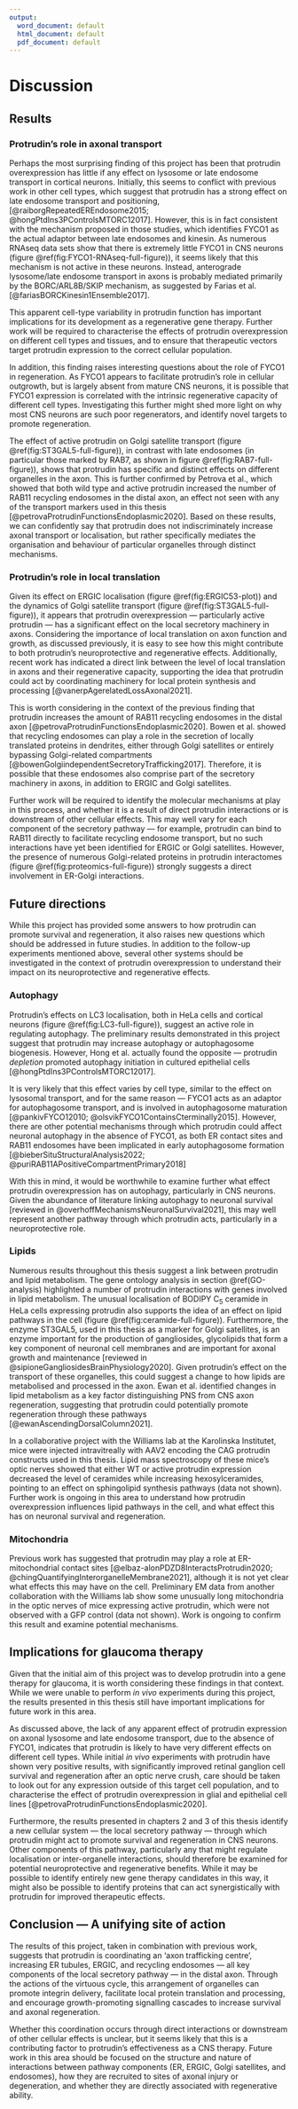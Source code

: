 ```yaml
---
output:
  word_document: default
  html_document: default
  pdf_document: default
---
```


# Discussion {.unnumbered #DISCUSSION}

```{=latex}
\markboth{DISCUSSION}{}
\setcounter{chapter}{4}
\setcounter{section}{0}
\setcounter{figure}{0}
```

## Results

### Protrudin's role in axonal transport

Perhaps the most surprising finding of this project has been that protrudin overexpression has little if any effect on lysosome or late endosome transport in cortical neurons.  Initially, this seems to conflict with previous work in other cell types, which suggest that protrudin has a strong effect on late endosome transport and positioning, [@raiborgRepeatedEREndosome2015; @hongPtdIns3PControlsMTORC12017].  However, this is in fact consistent with the mechanism proposed in those studies,  which identifies FYCO1 as the actual adaptor between late endosomes and kinesin.  As numerous RNAseq data sets show that there is extremely little FYCO1 in CNS neurons (figure \@ref(fig:FYCO1-RNAseq-full-figure)), it seems likely that this mechanism is not active in these neurons.  Instead, anterograde lysosome/late endosome transport in axons is probably mediated primarily by the BORC/ARL8B/SKIP mechanism, as suggested by Farias et al. [@fariasBORCKinesin1Ensemble2017].

This apparent cell-type variability in protrudin function has important implications for its development as a regenerative gene therapy.  Further work will be required to characterise the effects of protrudin overexpression on different cell types and tissues, and to ensure that therapeutic vectors target protrudin expression to the correct cellular population.

In addition, this finding raises interesting questions about the role of FYCO1 in regeneration.  As FYCO1 appears to facilitate protrudin's role in cellular outgrowth, but is largely absent from mature CNS neurons, it is possible that FYCO1 expression is correlated with the intrinsic regenerative capacity of different cell types.  Investigating this further might shed more light on why most CNS neurons are such poor regenerators, and identify novel targets to promote regeneration.

The effect of active protrudin on Golgi satellite transport (figure \@ref(fig:ST3GAL5-full-figure)), in contrast with late endosomes (in particular those marked by RAB7, as shown in figure \@ref(fig:RAB7-full-figure)), shows that protrudin has specific and distinct effects on different organelles in the axon.  This is further confirmed by Petrova et al., which showed that both wild type and active protrudin increased the number of RAB11 recycling endosomes in the distal axon, an effect not seen with any of the transport markers used in this thesis [@petrovaProtrudinFunctionsEndoplasmic2020].  Based on these results, we can confidently say that protrudin does not indiscriminately increase axonal transport or localisation, but rather specifically mediates the organisation and behaviour of particular organelles through distinct mechanisms.


### Protrudin's role in local translation

Given its effect on ERGIC localisation (figure \@ref(fig:ERGIC53-plot)) and the dynamics of Golgi satellite transport (figure \@ref(fig:ST3GAL5-full-figure)), it appears that protrudin overexpression — particularly active protrudin — has a significant effect on the local secretory machinery in axons.  Considering the importance of local translation on axon function and growth, as discussed previously, it is easy to see how this might contribute to both protrudin's neuroprotective and regenerative effects.  Additionally, recent work has indicated a direct link between the level of local translation in axons and their regenerative capacity, supporting the idea that protrudin could act by coordinating machinery for local protein synthesis and processing [@vanerpAgerelatedLossAxonal2021].

This is worth considering in the context of the previous finding that protrudin increases the amount of RAB11 recycling endosomes in the distal axon [@petrovaProtrudinFunctionsEndoplasmic2020].  Bowen et al. showed that recycling endosomes can play a role in the secretion of locally translated proteins in dendrites, either through Golgi satellites or entirely bypassing Golgi-related compartments [@bowenGolgiindependentSecretoryTrafficking2017].  Therefore, it is possible that these endosomes also comprise part of the secretory machinery in axons, in addition to ERGIC and Golgi satellites. 

Further work will be required to identify the molecular mechanisms at play in this process, and whether it is a result of direct protrudin interactions or is downstream of other cellular effects.  This may well vary for each component of the secretory pathway — for example, protrudin can bind to RAB11 directly to facilitate recycling endosome transport, but no such interactions have yet been identified for ERGIC or Golgi satellites.  However, the presence of numerous Golgi-related proteins in protrudin interactomes (figure \@ref(fig:proteomics-full-figure)) strongly suggests a direct involvement in ER-Golgi interactions.


## Future directions

While this project has provided some answers to how protrudin can promote survival and regeneration, it also raises new questions which should be addressed in future studies.  In addition to the follow-up experiments mentioned above, several other systems should be investigated in the context of protrudin overexpression to understand their impact on its neuroprotective and regenerative effects.

### Autophagy

Protrudin's effects on LC3 localisation, both in HeLa cells and cortical neurons (figure \@ref(fig:LC3-full-figure)), suggest an active role in regulating autophagy.  The preliminary results demonstrated in this project suggest that protrudin may increase autophagy or autophagosome biogenesis.  However, Hong et al. actually found the opposite — protrudin *depletion* promoted autophagy initiation in cultured epithelial cells [@hongPtdIns3PControlsMTORC12017].  

It is very likely that this effect varies by cell type, similar to the effect on lysosomal transport, and for the same reason — FYCO1 acts as an adaptor for autophagosome transport, and is involved in autophagosome maturation [@pankivFYCO12010; @olsvikFYCO1ContainsCterminally2015].  However, there are other potential mechanisms through which protrudin could affect neuronal autophagy in the absence of FYCO1, as both ER contact sites and RAB11 endosomes have been implicated in early autophagosome formation [@bieberSituStructuralAnalysis2022; @puriRAB11APositiveCompartmentPrimary2018]

With this in mind, it would be worthwhile to examine further what effect protrudin overexpression has on autophagy, particularly in CNS neurons.  Given the abundance of literature linking autophagy to neuronal survival [reviewed in @overhoffMechanismsNeuronalSurvival2021], this may well represent another pathway through which protrudin acts, particularly in a neuroprotective role.

### Lipids {#discussion-lipids}

Numerous results throughout this thesis suggest a link between protrudin and lipid metabolism.  The gene ontology analysis in section \@ref(GO-analysis) highlighted a number of protrudin interactions with genes involved in lipid metabolism.  The unusual localisation of BODIPY C~5~ ceramide in HeLa cells expressing protrudin also supports the idea of an effect on lipid pathways in the cell (figure \@ref(fig:ceramide-full-figure)).  Furthermore, the enzyme ST3GAL5, used in this thesis as a marker for Golgi satellites, is an enzyme important for the production of gangliosides, glycolipids that form a key component of neuronal cell membranes and are important for axonal growth and maintenance [reviewed in @sipioneGangliosidesBrainPhysiology2020].  Given protrudin's effect on the transport of these organelles, this could suggest a change to how lipids are metabolised and processed in the axon.  Ewan et al. identified changes in lipid metabolism as a key factor distinguishing PNS from CNS axon regeneration, suggesting that protrudin could potentially promote regeneration through these pathways [@ewanAscendingDorsalColumn2021].

In a collaborative project with the Williams lab at the Karolinska Institutet, mice were injected intravitreally with AAV2 encoding the CAG protrudin constructs used in this thesis.  Lipid mass spectroscopy of these mice's optic nerves showed that either WT or active protrudin expression decreased the level of ceramides while increasing hexosylceramides, pointing to an effect on sphingolipid synthesis pathways (data not shown).  Further work is ongoing in this area to understand how protrudin overexpression influences lipid pathways in the cell, and what effect this has on neuronal survival and regeneration.

### Mitochondria

Previous work has suggested that protrudin may play a role at ER-mitochondrial contact sites [@elbaz-alonPDZD8InteractsProtrudin2020; @chingQuantifyingInterorganelleMembrane2021], although it is not yet clear what effects this may have on the cell.  Preliminary EM data from another collaboration with the Williams lab show some unusually long mitochondria in the optic nerves of mice expressing active protrudin, which were not observed with a GFP control (data not shown).  Work is ongoing to confirm this result and examine potential mechanisms.

## Implications for glaucoma therapy

Given that the initial aim of this project was to develop protrudin into a gene therapy for glaucoma, it is worth considering these findings in that context.  While we were unable to perform *in vivo* experiments during this project, the results presented in this thesis still have important implications for future work in this area.

As discussed above, the lack of any apparent effect of protrudin expression on axonal lysosome and late endosome transport, due to the absence of FYCO1, indicates that protrudin is likely to have very different effects on different cell types.  While initial *in vivo* experiments with protrudin have shown very positive results, with significantly improved retinal ganglion cell survival and regeneration after an optic nerve crush, care should be taken to look out for any expression outside of this target cell population, and to characterise the effect of protrudin overexpression in glial and epithelial cell lines [@petrovaProtrudinFunctionsEndoplasmic2020].  

Furthermore, the results presented in chapters 2 and 3 of this thesis identify a new cellular system — the local secretory pathway — through which protrudin might act to promote survival and regeneration in CNS neurons.  Other components of this pathway, particularly any that might regulate localisation or inter-organelle interactions, should therefore be examined for potential neuroprotective and regenerative benefits.  While it may be possible to identify entirely new gene therapy candidates in this way, it might also be possible to identify proteins that can act synergistically with protrudin for improved therapeutic effects.  

## Conclusion — A unifying site of action

The results of this project, taken in combination with previous work, suggests that protrudin is coordinating an 'axon trafficking centre', increasing ER tubules, ERGIC, and recycling endosomes — all key components of the local secretory pathway — in the distal axon.  Through the actions of the virtuous cycle, this arrangement of organelles can promote integrin delivery, facilitate local protein translation and processing, and encourage growth-promoting signalling cascades to increase survival and axonal regeneration.

Whether this coordination occurs through direct interactions or downstream of other cellular effects is unclear, but it seems likely that this is a contributing factor to protrudin's effectiveness as a CNS therapy.  Future work in this area should be focused on the structure and nature of interactions between pathway components (ER, ERGIC, Golgi satellites, and endosomes), how they are recruited to sites of axonal injury or degeneration, and whether they are directly associated with regenerative ability.  
